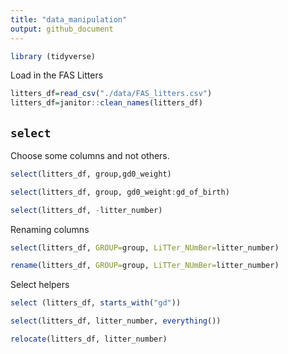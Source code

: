 ```yaml
---
title: "data_manipulation"
output: github_document
---
```




```r
library (tidyverse)
```

Load in the FAS Litters

```r
litters_df=read_csv("./data/FAS_litters.csv")
litters_df=janitor::clean_names(litters_df)
```
## `select`

Choose some columns and not others.

```r
select(litters_df, group,gd0_weight)
```

```r
select(litters_df, group, gd0_weight:gd_of_birth)
```
```r
select(litters_df, -litter_number)
```
Renaming columns

```r
select(litters_df, GROUP=group, LiTTer_NUmBer=litter_number)
```
```r
rename(litters_df, GROUP=group, LiTTer_NUmBer=litter_number)
```

Select helpers

```r
select (litters_df, starts_with("gd"))
```
```r
select(litters_df, litter_number, everything())
```
```r
relocate(litters_df, litter_number)
```



